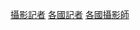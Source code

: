 {{Categories by country|nocat}}
{{Commons_category}}

[[Category:攝影記者|]]
[[Category:各國記者|]]
[[Category:各國攝影師|]]